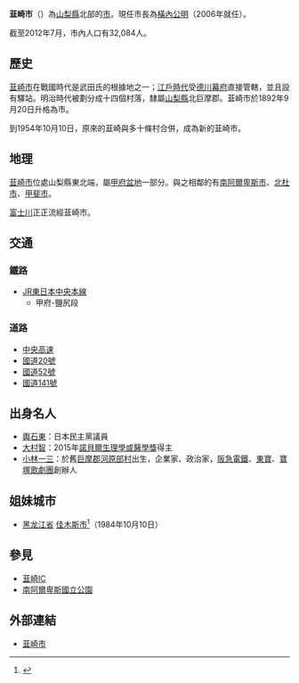 {{日本都市|
自治體名=韮崎市|
圖像=[[File:Nirasaki-Omura-Artmuseum_A.JPG|240px]]|
圖像說明=[[韮崎大村美術館|韮崎大村美術館]]|
市章=[[File:Emblem_of_Nirasaki.gif|100px]]|
日文原名=韮崎市|
平假名=にらさきし|
羅馬字拼音=Nirasaki-shi|
都道府縣=山梨縣|
支廳=|
編號=19207-4|
面積=147.73|
邊界未定=|
人口=33,014|
統計時間=2007年8月1日|
自治體=[[南阿爾卑斯市|南阿爾卑斯市]]、[[北杜市|北杜市]]、[[甲斐市|甲斐市]]|
花=[[杜鵑花|杜鵑花]]|
樹=[[辛夷|辛夷]]|
鳥=[[紅隼|紅隼]]|
其他象徵物=|
其他象徵=|
市長=[[橫內公明|橫內公明]]|
議員數=20|
郵遞區號=407-8501|
所在地=韮崎市水神一丁目3番1號|
電話號碼=551-22-1111|
外部連結=http://www.city.nirasaki.lg.jp/|
經度=|
緯度=|
地圖=[[File:Nirasaki_in_Yamanashi_Prefecture.png|250px]]|
註記=人口：[http://www.city.nirasaki.lg.jp/index.htm 韮崎市官方網頁]
}}
'''韮崎市'''（{{jpn|j=韮崎市|hg=にらさきし|rm=Nirasaki shi|f=y}}）為[[山梨縣|山梨縣]]北部的[[市|市]]。現任市長為[[橫內公明|橫內公明]]（2006年就任）。

截至2012年7月，市內人口有32,084人。

==歷史==
[[韮崎市|韮崎市]]在戰國時代是武田氏的根據地之一；[[江戶時代|江戶時代]]受[[德川幕府|德川幕府]]直接管轄，並且設有驛站。明治時代被劃分成十四個村落，隸屬[[山梨縣|山梨縣]]北巨摩郡。韮崎市於1892年9月20日升格為市。

到1954年10月10日，原來的韮崎與多十條村合併，成為新的韮崎市。

==地理==
[[韮崎市|韮崎市]]位處山梨縣東北端，屬[[甲府盆地|甲府盆地]]一部分。與之相鄰的有[[南阿爾卑斯市|南阿爾卑斯市]]、[[北杜市|北杜市]]、[[甲斐市|甲斐市]]。

[[富士川|富士川]]正正流經韮崎市。

==交通==
===鐵路===
*[[東日本旅客鐵道|JR東日本]][[中央本線|中央本線]]
**甲府-鹽尻段

===道路===
*[[中央自動車道|中央高速]]
*[[國道20號_(日本)|國道20號]]
*[[國道52號|國道52號]]
*[[國道141號|國道141號]]

==出身名人==
*[[輿石東|輿石東]]：日本民主黨議員
*[[大村智|大村智]]：2015年[[諾貝爾生理學或醫學獎|諾貝爾生理學或醫學獎]]得主
*[[小林一三|小林一三]]：於舊[[巨摩郡|巨摩郡]][[河原部村|河原部村]]出生，企業家、政治家，[[阪急電鐵|阪急電鐵]]、[[東寶|東寶]]、[[寶塚歌劇團|寶塚歌劇團]]創辦人

== 姐妹城市 ==
* {{CHN}} [[黑龙江省|黑龙江省]] [[佳木斯市|佳木斯市]]<ref>{{cite web|url=http://www.jms.gov.cn/html/index/content/2013/08/11377830058015.html|title=日本 韮崎市|publisher=佳木斯市人民政府办公室|accessdate=2018-01-17|archive-date=2018-01-17|archive-url=https://web.archive.org/web/20180117131740/http://www.jms.gov.cn/html/index/content/2013/08/11377830058015.html|dead-url=no}}</ref>（1984年10月10日）

==參見==
*[[韮崎IC|韮崎IC]]
*[[南阿爾卑斯國立公園|南阿爾卑斯國立公園]]

== 外部連結 ==
*[http://www.city.nirasaki.lg.jp/ 韮崎市] {{Wayback|url=http://www.city.nirasaki.lg.jp/ |date=20210224221429 }}

{{Commonscat|Nirasaki, Yamanashi}}

{{山梨縣}}
{{Authority control}}
{{日本地理小作品}}